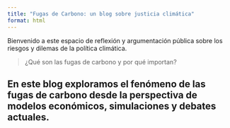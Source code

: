 ```yaml
---
title: "Fugas de Carbono: un blog sobre justicia climática"
format: html
---
```


Bienvenido a este espacio de reflexión y argumentación pública sobre los riesgos y dilemas de la política climática.

> ¿Qué son las fugas de carbono y por qué importan?

En este blog exploramos el fenómeno de las **fugas de carbono** desde la perspectiva de modelos económicos, simulaciones y debates actuales.
---


